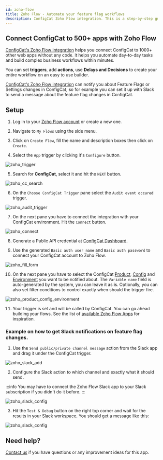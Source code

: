 ```yaml
---
id: zoho-flow
title: Zoho Flow - Automate your feature flag workflows
description: ConfigCat Zoho Flow integration. This is a step-by-step guide on how to use the ConfigCat Zoho Flow integration to manage features using Zoho Flow apps.
---
```


## Connect ConfigCat to 500+ apps with Zoho Flow

<a href="https://www.zohoflow.com/apps/configcat/integrations/" target="_blank">ConfigCat's Zoho Flow integration</a> helps you connect ConfigCat to 1000+ other web apps without any code. It helps you automate day-to-day tasks and build complex business workflows within minutes.

You can set **triggers**, add **actions**, use **Delays and Decisions** to create your entire workflow on an easy to use builder.

<a href="https://www.zohoflow.com/apps/configcat/integrations/" target="_blank">ConfigCat's Zoho Flow integration</a> can notify you about Feature Flags or Settings changes in ConfigCat, so for example you can set it up with Slack to send a message about the feature flag changes in ConfigCat.

## Setup

1. Log in to your <a href="https://www.zoho.com/flow/" target="_blank">Zoho Flow account</a> or create a new one.

2. Navigate to `My Flows` using the side menu.

3. Click on `Create Flow`, fill the name and description boxes then click on `Create`.

4. Select the `App` trigger by clicking it's `Configure` button.

<img src="/docs/assets/zoho/select_trigger.png" alt="zoho_trigger" decoding="async" loading="lazy"/>

5. Search for **ConfigCat**, select it and hit the `NEXT` button.

<img src="/docs/assets/zoho/cc_trigger.png" alt="zoho_cc_search" decoding="async" loading="lazy"/>

6. On the `Choose ConfigCat Trigger` pane select the `Audit event occured` trigger.

<img src="/docs/assets/zoho/audit_select.png" alt="zoho_audit_trigger" decoding="async" loading="lazy"/>

7. On the next pane you have to connect the integration with your ConfigCat environment. Hit the `Connect` button.

<img src="/docs/assets/zoho/connect.png" alt="zoho_connect" decoding="async" loading="lazy"/>
      
8. Generate a Public API credential at <a href="https://app.configcat.com/my-account/public-api-credentials" target="_blank">ConfigCat Dashboard</a>.

9. Use the generated `Basic auth user name` and `Basic auth password` to connect your ConfigCat account to Zoho Flow.

<img src="/docs/assets/zoho/fill_connect_form.png" alt="zoho_fill_form" decoding="async" loading="lazy"/>

10. On the next pane you have to select the ConfigCat [Product](../main-concepts.mdx#product), [Config](../main-concepts.mdx#config) and [Environment](../main-concepts.mdx#environment) you want to be notified about. The `Variable name` field is auto-generated by the system, you can leave it as is. Optionally, you can also set filter conditions to control exactly when should the trigger fire.

<img src="/docs/assets/zoho/select_product_config_environment.png" alt="zoho_product_config_environment" decoding="async" loading="lazy"/>

11. Your trigger is set and will be called by ConfigCat. You can go ahead building your flows. See the list of <a href="https://www.zoho.com/flow/apps/" target="_blank">available Zoho Flow Apps</a> for inspiration.

### Example on how to get Slack notifications on feature flag changes.

1. Use the `Send public/private channel message` action from the Slack app and drag it under the ConfigCat trigger.

<img src="/docs/assets/zoho/add_slack.png" alt="zoho_slack_add" decoding="async" loading="lazy"/>

2. Configure the Slack action to which channel and exactly what it should send.

:::info
You may have to connect the Zoho Flow Slack app to your Slack subscription if you didn't do it before.
:::

<img src="/docs/assets/zoho/slack_configuration.png" alt="zoho_slack_config" decoding="async" loading="lazy"/>

3. Hit the `Test & Debug` button on the right top corner and wait for the results in your Slack workspace. You should get a message like this:

<img src="/docs/assets/zoho/slack_message.png" alt="zoho_slack_config" decoding="async" loading="lazy"/>

## Need help?

<a href="https://configcat.com/support/" target="_blank">Contact us</a> if you have questions or any improvement ideas for this app.
